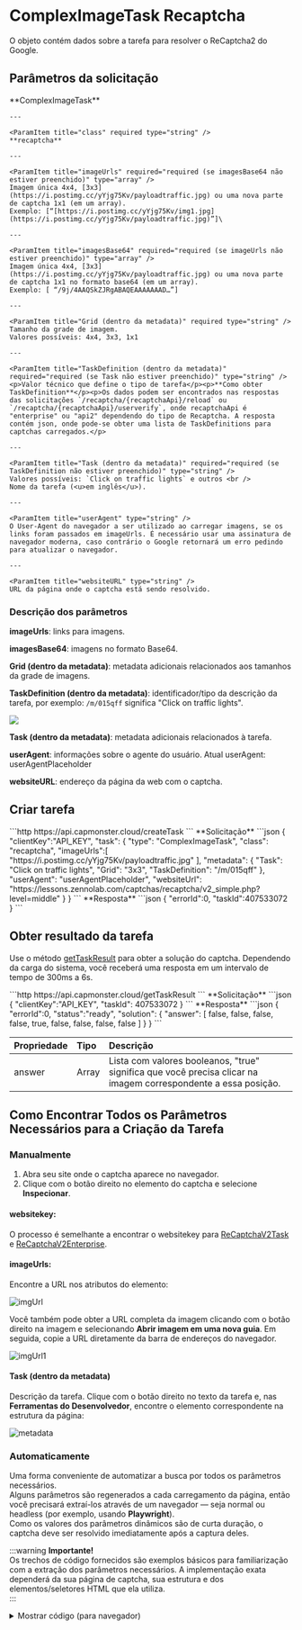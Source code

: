 ﻿---
sidebar_position: 7
sidebar_label: ComplexImageTask Recaptcha
---


# ComplexImageTask Recaptcha

<PriceBlockWrap>
  <PriceBlock title="reCAPTCHA 2 (3x3)" captchaId="complex-rc2_3x3"/>
  <PriceBlock title="reCAPTCHA 2 (3x3)" captchaId="complex-rc2_3x3_dynamic"/>
  <PriceBlock title="reCAPTCHA 2 (4x4)" captchaId="complex-rc2_4x4"/>
</PriceBlockWrap>

O objeto contém dados sobre a tarefa para resolver o ReCaptcha2 do Google.


## Parâmetros da solicitação
<TabItem value="proxyless" label="RecaptchaV2EnterpriseTaskProxyless (sem proxy)" default className="bordered-panel">
    <ParamItem title="type" required type="string" />
    **ComplexImageTask**

    ---

    <ParamItem title="class" required type="string" />
    **recaptcha**

    ---

    <ParamItem title="imageUrls" required="required (se imagesBase64 não estiver preenchido)" type="array" />
    Imagem única 4x4, [3x3](https://i.postimg.cc/yYjg75Kv/payloadtraffic.jpg) ou uma nova parte de captcha 1x1 (em um array).
    Exemplo: [“[https://i.postimg.cc/yYjg75Kv/img1.jpg](https://i.postimg.cc/yYjg75Kv/payloadtraffic.jpg)”]\

    ---

    <ParamItem title="imagesBase64" required="required (se imageUrls não estiver preenchido)" type="array" />
    Imagem única 4x4, [3x3](https://i.postimg.cc/yYjg75Kv/payloadtraffic.jpg) ou uma nova parte de captcha 1x1 no formato base64 (em um array).
    Exemplo: [ “/9j/4AAQSkZJRgABAQEAAAAAAAD…”]

    ---

    <ParamItem title="Grid (dentro da metadata)" required type="string" />
    Tamanho da grade de imagem.
    Valores possíveis: 4x4, 3x3, 1x1

    ---

    <ParamItem title="TaskDefinition (dentro da metadata)" required="required (se Task não estiver preenchido)" type="string" />
    <p>Valor técnico que define o tipo de tarefa</p><p>**Como obter TaskDefinition**</p><p>Os dados podem ser encontrados nas respostas das solicitações `/recaptcha/{recaptchaApi}/reload` ou `/recaptcha/{recaptchaApi}/userverify`, onde recaptchaApi é "enterprise" ou "api2" dependendo do tipo de Recaptcha. A resposta contém json, onde pode-se obter uma lista de TaskDefinitions para captchas carregados.</p>

    ---

    <ParamItem title="Task (dentro da metadata)" required="required (se TaskDefinition não estiver preenchido)" type="string" />
    Valores possíveis: `Click on traffic lights` e outros <br />
    Nome da tarefa (<u>em inglês</u>).

    ---

    <ParamItem title="userAgent" type="string" />
    O User-Agent do navegador a ser utilizado ao carregar imagens, se os links foram passados em imageUrls. É necessário usar uma assinatura de navegador moderna, caso contrário o Google retornará um erro pedindo para atualizar o navegador.

    ---

    <ParamItem title="websiteURL" type="string" />
    URL da página onde o captcha está sendo resolvido.
  </TabItem>

### Descrição dos parâmetros

**imageUrls**: links para imagens.

**imagesBase64**: imagens no formato Base64.

**Grid (dentro da metadata)**: metadata adicionais relacionados aos tamanhos da grade de imagens.

**TaskDefinition (dentro da metadata)**: identificador/tipo da descrição da tarefa, por exemplo: `/m/015qff` significa "Click on traffic lights".

![](./images/recaptcha-click/taskdefinition.png)

**Task (dentro da metadata)**: metadata adicionais relacionados à tarefa.

**userAgent**: informações sobre o agente do usuário. Atual userAgent: userAgentPlaceholder

**websiteURL**: endereço da página da web com o captcha.

## Criar tarefa


<TabItem value="proxyless" label="RecaptchaV2TaskProxyless (sem proxy)" default className="method-panel">
<MethodItem>
  ```http
  https://api.capmonster.cloud/createTask
  ```
</MethodItem>
<MethodDescription>
**Solicitação**
```json
{
  "clientKey":"API_KEY",
  "task": {
    "type": "ComplexImageTask",
    "class": "recaptcha",
    "imageUrls":[ "https://i.postimg.cc/yYjg75Kv/payloadtraffic.jpg" ],
    "metadata": {
      "Task": "Click on traffic lights",
      "Grid": "3x3",
      "TaskDefinition": "/m/015qff"
    },
    "userAgent": "userAgentPlaceholder",
    "websiteUrl": "https://lessons.zennolab.com/captchas/recaptcha/v2_simple.php?level=middle"
  }
}
```
**Resposta**
```json
{
  "errorId":0,
  "taskId":407533072
}
```

</MethodDescription>
</TabItem>



## Obter resultado da tarefa
Use o método [getTaskResult](../api/methods/get-task-result.md) para obter a solução do captcha. Dependendo da carga do sistema, você receberá uma resposta em um intervalo de tempo de 300ms a 6s.

<TabItem value="proxyless" label="GeeTestTaskProxyless (sem proxy)" default className="method-panel-full">
    <MethodItem>
```http
https://api.capmonster.cloud/getTaskResult
```
    </MethodItem>
    <MethodDescription>
**Solicitação**
```json
{
  "clientKey":"API_KEY",
  "taskId": 407533072
}
```
**Resposta**
```json
{
  "errorId":0,
  "status":"ready",
  "solution": {
    "answer": [ false, false, false, false, true, false, false, false, false ]
  }
}
```
  </MethodDescription>
  </TabItem>

<br />

|**Propriedade**|**Tipo**|**Descrição**|
| :- | :- | :- |
|answer|Array|Lista com valores booleanos, "true" significa que você precisa clicar na imagem correspondente a essa posição.|

## Como Encontrar Todos os Parâmetros Necessários para a Criação da Tarefa

### Manualmente

1. Abra seu site onde o captcha aparece no navegador.
2. Clique com o botão direito no elemento do captcha e selecione **Inspecionar**.

#### websitekey:

O processo é semelhante a encontrar o websitekey para [ReCaptchaV2Task](https://docs.capmonster.cloud/pt-br/docs/captchas/no-captcha-task#como-encontrar-todos-os-parâmetros-necessários-para-a-criação-da-tarefa) e [ReCaptchaV2Enterprise](https://docs.capmonster.cloud/pt-br/docs/captchas/recaptcha-v2-enterprise-task#como-encontrar-todos-os-parâmetros-necessários-para-a-criação-da-tarefa).

#### imageUrls:

Encontre a URL nos atributos do elemento:

![imgUrl](images\recaptcha-click\img-url-elements.png)

Você também pode obter a URL completa da imagem clicando com o botão direito na imagem e selecionando **Abrir imagem em uma nova guia**. Em seguida, copie a URL diretamente da barra de endereços do navegador.

![imgUrl1](images\recaptcha-click\recap-img-url.png)

#### Task (dentro da metadata)

Descrição da tarefa. Clique com o botão direito no texto da tarefa e, nas **Ferramentas do Desenvolvedor**, encontre o elemento correspondente na estrutura da página:

![metadata](images\recaptcha-click\metadata.png)

### Automaticamente

Uma forma conveniente de automatizar a busca por todos os parâmetros necessários.  
Alguns parâmetros são regenerados a cada carregamento da página, então você precisará extraí-los através de um navegador — seja normal ou headless (por exemplo, usando **Playwright**).  
Como os valores dos parâmetros dinâmicos são de curta duração, o captcha deve ser resolvido imediatamente após a captura deles.

:::warning **Importante!**  
Os trechos de código fornecidos são exemplos básicos para familiarização com a extração dos parâmetros necessários. A implementação exata dependerá da sua página de captcha, sua estrutura e dos elementos/seletores HTML que ela utiliza.  
:::

<Tabs className="full-width-tabs filled-tabs request-tabs">
  <TabItem value="js" label="JavaScript" default className="method-panel">
    <details>
      <summary>Mostrar código (para navegador)</summary>
      ```js
      const img = document.querySelector('img.rc-image-tile-33') || document.querySelector('img.rc-image-tile-44');
      const src = img ? img.src : null;
      console.log(src);

      // Descrição da tarefa
      const descEl =
        document.querySelector('.rc-imageselect-desc-no-canonical') ||
        document.querySelector('.rc-imageselect-desc');

      const taskDescription = descEl
        ? descEl.textContent.trim()
        : 'Descrição da tarefa não encontrada';

      console.log(taskDescription);

      // Número de blocos visíveis
      const tiles = document.querySelectorAll('.rc-imageselect-tile');
      const visibleTiles = Array.from(tiles).filter(tile => tile.offsetParent !== null);

      const tileCount = visibleTiles.length;

      let gridSize;
      if (tileCount === 9) {
        gridSize = '3x3';
      } else if (tileCount === 16) {
        gridSize = '4x4';
      } else if (tileCount === 25) {
        gridSize = '5x5';
      } else {
        gridSize = 'Desconhecido';
      }

      console.log(`Tamanho da grade: ${gridSize}`);
      ```
    </details>
    <details>
      <summary>Mostrar código (Node.js)</summary>
      ```js
      import { chromium } from "playwright";

      async function extractCaptchaInfo() {
        const browser = await chromium.launch({ headless: false });
        const page = await browser.newPage();

        const url =
          "https://lessons.zennolab.com/captchas/recaptcha/v2_simple.php?level=high";
        await page.goto(url);

        const frames = page.frames();
        const checkboxFrame = frames.find((f) => f.url().includes("api2/anchor"));

        if (!checkboxFrame) {
          console.error("Iframe de checkbox para reCAPTCHA não encontrado");
          await browser.close();
          return;
        }

        const checkbox = await checkboxFrame.waitForSelector("#recaptcha-anchor", {
          timeout: 5000,
        });
        await checkbox.click();

        await page.waitForTimeout(1000);
        const updatedFrames = page.frames();
        const challengeFrame = updatedFrames.find((f) =>
          f.url().includes("api2/bframe")
        );

        if (!challengeFrame) {
          console.error("Iframe de desafio para reCAPTCHA não encontrado");
          await browser.close();
          return;
        }

        // Imagem
        const img =
          (await challengeFrame.$("img.rc-image-tile-33")) ||
          (await challengeFrame.$("img.rc-image-tile-44"));
        const src = img ? await img.getAttribute("src") : null;
        console.log("Imagem:", src);

        // Tarefa
        try {
          await challengeFrame.waitForSelector(
            ".rc-imageselect-desc-no-canonical, .rc-imageselect-desc",
            {
              timeout: 5000,
            }
          );
          const taskDescription = await challengeFrame.$eval(
            ".rc-imageselect-desc-no-canonical, .rc-imageselect-desc",
            (el) => {
              const strong = el.querySelector("strong");
              const text = strong ? strong.textContent.trim() : "Não encontrado";
              return text;
            }
          );
          console.log("Tarefa: selecione todas as imagens com:", taskDescription);
        } catch (error) {
          console.log("Descrição da tarefa não encontrada.");
        }

        // Tamanho da grade
        const tiles = await challengeFrame.$$(".rc-imageselect-tile");
        const visibleTiles = await Promise.all(tiles.map((tile) => tile.isVisible()));
        const tileCount = visibleTiles.filter(Boolean).length;

        let gridSize;
        if (tileCount === 9) {
          gridSize = "3x3";
        } else if (tileCount === 16) {
          gridSize = "4x4";
        } else if (tileCount === 25) {
          gridSize = "5x5";
        } else {
          gridSize = "Desconhecido";
        }

        console.log(`Tamanho da grade: ${gridSize}`);

        await browser.close();
      }

      extractCaptchaInfo();
      ```
    </details>
  </TabItem>

  <TabItem value="python" label="Python" className="method-panel">
    <details>
      <summary>Mostrar código</summary>
      ```python
      import asyncio
      from playwright.async_api import async_playwright

      async def extract_captcha_info():
          async with async_playwright() as p:
              browser = await p.chromium.launch(headless=False)
              page = await browser.new_page()

              await page.goto("https://lessons.zennolab.com/captchas/recaptcha/v2_simple.php?level=high")

              # Encontrar o iframe do checkbox
              checkbox_frame = next((f for f in page.frames if "api2/anchor" in f.url), None)
              if not checkbox_frame:
                  print("Iframe de checkbox para reCAPTCHA não encontrado")
                  await browser.close()
                  return

              checkbox = await checkbox_frame.wait_for_selector("#recaptcha-anchor", timeout=5000)
              await checkbox.click()

              await page.wait_for_timeout(1000)

              # Encontrar o iframe de desafio
              challenge_frame = next((f for f in page.frames if "api2/bframe" in f.url), None)
              if not challenge_frame:
                  print("Iframe de desafio para reCAPTCHA não encontrado")
                  await browser.close()
                  return

              # Imagem: procurar por classes rc-image-tile-33 ou rc-image-tile-44
              img = await challenge_frame.query_selector("img.rc-image-tile-33") or await challenge_frame.query_selector("img.rc-image-tile-44")
              src = await img.get_attribute("src") if img else None
              print("Imagem:", src)

              # Tarefa
              try:
                  await challenge_frame.wait_for_selector(".rc-imageselect-desc-no-canonical, .rc-imageselect-desc", timeout=5000)
                  task_text = await challenge_frame.eval_on_selector(
                      ".rc-imageselect-desc-no-canonical, .rc-imageselect-desc",
                      "el => el.querySelector('strong')?.textContent?.trim() || 'Não encontrado'"
                  )
                  print("Tarefa: selecione todas as imagens com:", task_text)
              except:
                  print("Descrição da tarefa não encontrada.")

              # Tamanho da grade
              tiles = await challenge_frame.query_selector_all(".rc-imageselect-tile")
              visible_count = 0
              for tile in tiles:
                  if await tile.is_visible():
                      visible_count += 1

              if visible_count == 9:
                  grid = "3x3"
              elif visible_count == 16:
                  grid = "4x4"
              elif visible_count == 25:
                  grid = "5x5"
              else:
                  grid = "Desconhecido"

              print("Tamanho da grade:", grid)
              await browser.close()

      asyncio.run(extract_captcha_info())
      ```
    </details>
  </TabItem>

  <TabItem value="csharp" label="C#" className="method-panel">
    <details>
      <summary>Mostrar código</summary>
      ```csharp
      using System;
      using System.Linq;
      using System.Threading.Tasks;
      using Microsoft.Playwright;

      class Program
      {
          public static async Task Main()
          {
              using var playwright = await Playwright.CreateAsync();
              var browser = await playwright.Chromium.LaunchAsync(new() { Headless = false });
              var page = await browser.NewPageAsync();

              await page.GotoAsync("https://lessons.zennolab.com/captchas/recaptcha/v2_simple.php?level=high");

              var checkboxFrame = page.Frames.FirstOrDefault(f => f.Url.Contains("api2/anchor"));
              if (checkboxFrame == null)
              {
                  Console.WriteLine("Iframe de checkbox para reCAPTCHA não encontrado");
                  await browser.CloseAsync();
                  return;
              }

              var checkbox = await checkboxFrame.WaitForSelectorAsync("#recaptcha-anchor");
              await checkbox.ClickAsync();

              await page.WaitForTimeoutAsync(1000);

              var challengeFrame = page.Frames.FirstOrDefault(f => f.Url.Contains("api2/bframe"));
              if (challengeFrame == null)
              {
                  Console.WriteLine("Iframe de desafio para reCAPTCHA não encontrado");
                  await browser.CloseAsync();
                  return;
              }

              // Procurar imagem com classes rc-image-tile-33 ou rc-image-tile-44
              var img = await challengeFrame.QuerySelectorAsync("img.rc-image-tile-33") ?? await challengeFrame.QuerySelectorAsync("img.rc-image-tile-44");
              var src = img != null ? await img.GetAttributeAsync("src") : null;
              Console.WriteLine("Imagem: " + src);

              try
              {
                  await challengeFrame.WaitForSelectorAsync(".rc-imageselect-desc-no-canonical, .rc-imageselect-desc");
                  var taskText = await challengeFrame.EvalOnSelectorAsync<string>(
                      ".rc-imageselect-desc-no-canonical, .rc-imageselect-desc",
                      @"el => {
                          const strong = el.querySelector('strong');
                          return strong ? strong.textContent.trim() : 'Não encontrado';
                      }");
                  Console.WriteLine("Tarefa: selecione todas as imagens com: " + taskText);
              }
              catch
              {
                  Console.WriteLine("Descrição da tarefa não encontrada.");
              }

              var tiles = await challengeFrame.QuerySelectorAllAsync(".rc-imageselect-tile");
              int visibleCount = 0;
              foreach (var tile in tiles)
              {
                  if (await tile.IsVisibleAsync())
                      visibleCount++;
              }

              string gridSize = visibleCount switch
              {
                  9 => "3x3",
                  16 => "4x4",
                  25 => "5x5",
                  _ => "Desconhecido"
              };

              Console.WriteLine("Tamanho da grade: " + gridSize);
              await browser.CloseAsync();
          }
      }
      ```
    </details>
  </TabItem>
</Tabs>

## Usar biblioteca SDK

<Tabs className="full-width-tabs filled-tabs request-tabs" groupId="captcha-type">
  <TabItem value="js" label="JavaScript" default className="method-panel">
    ```js
    // https://github.com/ZennoLab/capmonstercloud-client-js

    import { CapMonsterCloudClientFactory, ClientOptions, ComplexImageRecaptchaRequest } from '@zennolab_com/capmonstercloud-client';

    document.addEventListener('DOMContentLoaded', async () => {
      const cmcClient = CapMonsterCloudClientFactory.Create(new ClientOptions({ clientKey: '<sua chave API do capmonster.cloud>' })); 
      console.log(await cmcClient.getBalance());

      const complexImageRecaptchaRequest = new ComplexImageRecaptchaRequest({
        imageUrls: ['https://i.postimg.cc/yYjg75Kv/payloadtraffic.jpg'], // Substitua pelo valor correto
        metaData: {
          Grid: '3x3', 
          Task: 'Por favor clique em cada imagem que contenha uma montanha',
          TaskDefinition: '/m/015qff',
        },
        websiteURL: 'https://lessons.zennolab.com/captchas/recaptcha/v2_simple.php?level=middle', // URL da página com captcha 
      });

      console.log(await cmcClient.Solve(complexImageRecaptchaRequest));
    });
    ```
	
  </TabItem>
  
  <TabItem value="python" label="Python" className="method-panel">
    ```python
    # https://github.com/ZennoLab/capmonstercloud-client-python

    import asyncio
    from capmonstercloudclient import CapMonsterClient, ClientOptions
    from capmonstercloudclient.requests import RecaptchaComplexImageTaskRequest

    client_options = ClientOptions(api_key="sua_chave_api")  # Sua chave API do CapMonster Cloud
    cap_monster_client = CapMonsterClient(options=client_options)

    complex_image_recaptcha_request = RecaptchaComplexImageTaskRequest(
        imagesUrls=["https://i.postimg.cc/yYjg75Kv/payloadtraffic.jpg"],  # Substitua pelo valor correto
        metadata={
            "Task": "Clique nos semáforos",
            "Grid": "3x3",
            "TaskDefinition": "/m/015qff",
            "websiteUrl": "https://lessons.zennolab.com/captchas/recaptcha/v2_simple.php?level=middle",  # URL da página com captcha 
        }
    )

    async def solve_captcha():
        return await cap_monster_client.solve_captcha(complex_image_recaptcha_request)

    responses = asyncio.run(solve_captcha())
    print(responses)
    ```
	
  </TabItem>
  
  <TabItem value="csharp" label="C#" className="method-panel">
    ```csharp
    // https://github.com/ZennoLab/capmonstercloud-client-dotnet

    using Zennolab.CapMonsterCloud.Requests;
    using Zennolab.CapMonsterCloud;

    class Program
    {
        static async Task Main(string[] args)
        {
            var clientOptions = new ClientOptions
            {
                ClientKey = "sua_chave_api" //  Sua chave API do CapMonster Cloud
            };

            var cmCloudClient = CapMonsterCloudClientFactory.Create(clientOptions);

            var complexImageRecaptchaRequest = new RecaptchaComplexImageTaskRequest
            {
                ImageUrls = new[] { "https://i.postimg.cc/yYjg75Kv/payloadtraffic.jpg" }, // Substitua pelo valor correto
                Metadata = new RecaptchaComplexImageTaskRequest.RecaptchaMetadata
                {
                    Task = "Clique nos semáforos",
                    Grid = RecaptchaComplexImageTaskRequest.RecaptchaMetadata.GridSize.Grid3x3, 
                    TaskDefinition = "/m/015qff", 
                }
            };

            var complexImageRecaptchaResult = await cmCloudClient.SolveAsync(complexImageRecaptchaRequest);

            Console.WriteLine("Solução do Captcha: " + string.Join(", ", complexImageRecaptchaResult.Solution.Answer));
        }
    }
    ```
	
  </TabItem>
</Tabs>
